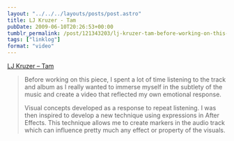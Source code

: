 ```yaml
---
layout: "../../../layouts/posts/post.astro"
title: LJ Kruzer - Tam
pubDate: 2009-06-10T20:26:53+00:00
tumblr_permalink: /post/121343203/lj-kruzer-tam-before-working-on-this-piece-i
tags: ["linklog"]
format: "video"
---
```



<Vimeo id="https://vimeo.com/4962561" />

[LJ Kruzer &#8211; Tam][1]

> Before working on this piece, I spent a lot of time listening to the track and album as I really wanted to immerse myself in the subtlety of the music and create a video that reflected my own emotional response.
>
> Visual concepts developed as a response to repeat listening. I was then inspired to develop a new technique using expressions in After Effects. This technique allows me to create markers in the audio track which can influence pretty much any effect or property of the visuals.

[1]: http://vimeo.com/4962561
